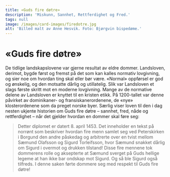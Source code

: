```yaml
---
title: «Guds fire døtre»
description: 'Miskunn, Sannhet, Rettferdighet og Fred.'
tags: null
image: /images/card-images/firedotre.jpg
alt: 'Billed malt av Anne Hesvik. Foto: Bjørgvin bispedøme.'
---
```




# «Guds fire døtre»




<Container stil="initial side">
    De tidlige landskapslovene var gjerne resultat av eldre dommer. 
    Landsloven, derimot, bygde først og fremst på det som kan kalles normativ lovgivning, og sier noe om hvordan ting skal eller bør være. 
    «Normal» oppførsel er god og ønskelig, og den motsatte dårlig og utillatelig. 
    Slik var Landsloven et slags første skritt mot en moderne lovgivning. 
    Mange av de normative delene av Landsloven er knyttet til en kristen etikk. 
    På 1200-tallet var denne påvirket av dominikaner- og fransiskanerordenene, de «nye» klosterordenene som da preget norske byer. 
    Særlig viser loven til den i dag nesten ukjente historien om Guds fire døtre – sannhet, fred, nåde og rettferdighet – når det gjelder hvordan en dommer skal føre seg: 
</Container>

<Blockquote
    quote='«De fire søstrene er Miskunn, Sannhet, Rettferdighet og Fredsommelighet. 
        Miskunn plikter å påse at det ikke kommer vondskap eller hat i dommer. 
        Sannhet skal passe på at løgn ikke blir båret fram. 
        Rettferdighet plikter å påse at urett ikke gjør skade på rettferdige dommer. 
        Fredsommelighet plikter å påse at ingen blir idømt en hard fellende dom med vrede, inntil rett dom faller.»' 
    footer='Mannhelgebolken, kapitel 18' />



<Work id="ubb-diplom-0130" marcus="https://marcus.uib.no/instance/charter/ubb-diplom-0130.html">
Detter diplomet er datert 8. april 1453. Det inneholder en tekst på norrønt som beskriver hvordan fire menn samlet seg ved Peterskirken i Borgund den andre påskedag og arbitrerte over en tvist mellom Sæmund Olafsson og Sigurd Torleifsson, hvor Sæmund snakket dårlig om Sigurd i overmot og drukken tilstand! Disse fire mennene tok dommerens rolle og aksepterte at Sæmund sverget på Guds hellige legeme at han ikke bar ondskap mot Sigurd. Og så ble Sigurd også tilfreds. I denne saken førte dommere seg med respekt til Guds fire døtre! 
</work>

